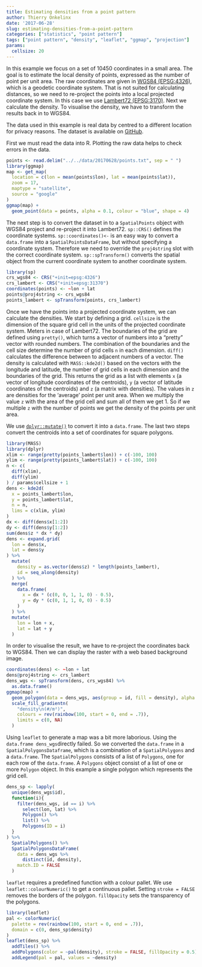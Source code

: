 ```yaml
---
title: Estimating densities from a point pattern
author: Thierry Onkelinx
date: '2017-06-28'
slug: estimating-densities-from-a-point-pattern
categories: ["statistics", "point pattern"]
tags: ["point pattern", "density", "leaflet", "ggmap", "projection"]
params:
  cellsize: 20
---
```


In this example we focus on a set of 10450 coordinates in a small area. The goal is to estimate the local density of points, expressed as the number of point per unit area. The raw coordinates are given in [WGS84 (EPSG:4326)](https://epsg.io/4326), which is a geodetic coordinate system. That is not suited for calculating distances, so we need to re-project the points into a local projected coordinate system. In this case we use [Lambert72 (EPSG:3170)](https://epsg.io/31370). Next we calculate the density. To visualise the density, we have to transform the results back in to WGS84. 

The data used in this example is real data by centred to a different location for privacy reasons. The dataset is available on [GitHub](https://github.com/ThierryO/my_blog/tree/master/data/20170628).

First we must read the data into R. Plotting the raw data helps to check errors in the data.

```r
points <- read.delim("../../data/20170628/points.txt", sep = " ")
library(ggmap)
map <- get_map(
  location = c(lon = mean(points$lon), lat = mean(points$lat)),
  zoom = 17,
  maptype = "satellite",
  source = "google"
)
ggmap(map) +
  geom_point(data = points, alpha = 0.1, colour = "blue", shape = 4)
```

The next step is to convert the dataset in to a `SpatialPoints` object with WGS84 project and re-project it into Lambert72. `sp::CRS()` defines the coordinate systems. `sp::coordinates()<-` is an easy way to convert a `data.frame` into a `SpatialPointsDataFrame`, but without specifying a coordinate system. Therefore we need to override the `proj4string` slot with the correct coordinate system. `sp::spTransform()` converts the spatial object from the current coordinate system to another coordinate system.

```r
library(sp)
crs_wgs84 <- CRS("+init=epsg:4326")
crs_lambert <- CRS("+init=epsg:31370")
coordinates(points) <- ~lon + lat
points@proj4string <- crs_wgs84
points_lambert <- spTransform(points, crs_lambert)
```

Once we have the points into a projected coordinate system, we can calculate the densities. We start by defining a grid. `cellsize` is the dimension of the square grid cell in the units of the projected coordinate system. Meters in case of Lambert72. The boundaries of the grid are defined using `pretty()`, which turns a vector of numbers into a "pretty" vector with rounded numbers. The combination of the boundaries and the cell size determine the number of grid cells `n` in each dimension. `diff()` calculates the difference between to adjacent numbers of a vector. The density is calculated with `MASS::kde2d()` based on the vectors with the longitude and latitude, the number of grid cells in each dimension and the boundaries of the grid. This returns the grid as a list with elements `x` (a vector of longitude coordinates of the centroids),  `y` (a vector of latitude coordinates of the centroids) and `z` (a matrix with densities). The values in `z` are densities for the 'average' point per unit area. When we multiply the value `z` with the area of the grid cell and sum all of them we get 1. So if we multiple `z` with the number of points we get the density of the points per unit area.

We use [`dplyr::mutate()`](http://dplyr.tidyverse.org/) to convert it into a `data.frame`. The last two steps convert the centroids into a set of coordinates for square polygons.

```r
library(MASS)
library(dplyr)
xlim <- range(pretty(points_lambert$lon)) + c(-100, 100)
ylim <- range(pretty(points_lambert$lat)) + c(-100, 100)
n <- c(
  diff(xlim),
  diff(ylim)
) / params$cellsize + 1
dens <- kde2d(
  x = points_lambert$lon,
  y = points_lambert$lat,
  n = n,
  lims = c(xlim, ylim)
)
dx <- diff(dens$x[1:2])
dy <- diff(dens$y[1:2])
sum(dens$z * dx * dy)
dens <- expand.grid(
  lon = dens$x,
  lat = dens$y
) %>%
  mutate(
    density = as.vector(dens$z) * length(points_lambert),
    id = seq_along(density)
  ) %>%
  merge(
    data.frame(
      x = dx * (c(0, 0, 1, 1, 0) - 0.5),
      y = dy * (c(0, 1, 1, 0, 0) - 0.5)
    )
  ) %>%
  mutate(
    lon = lon + x,
    lat = lat + y
  )
```

In order to visualise the result, we have to re-project the coordinates back to WGS84. Then we can display the raster with a web based background image.

```r
coordinates(dens) <- ~lon + lat
dens@proj4string <- crs_lambert
dens_wgs <- spTransform(dens, crs_wgs84) %>%
  as.data.frame()
ggmap(map) +
  geom_polygon(data = dens_wgs, aes(group = id, fill = density), alpha = 0.5) +
  scale_fill_gradientn(
    "density\n(#/m²)",
    colours = rev(rainbow(100, start = 0, end = .7)),
    limits = c(0, NA)
  )
```

Using `leaflet` to generate a map was a bit more laborious. Using the `data.frame dens_wgs`directly failed. So we converted the `data.frame` in a `SpatialPolygonsDataframe`, which is a combination of a `SpatialPolygons` and a `data.frame`. The `SpatialPolygons` consists of a list of `Polygons`, one for each row of the `data.frame`. A `Polygons` object consist of a list of one or more `Polygon` object. In this example a single polygon which represents the grid cell.

```r
dens_sp <- lapply(
  unique(dens_wgs$id),
  function(i){
    filter(dens_wgs, id == i) %>%
      select(lon, lat) %>%
      Polygon() %>%
      list() %>%
      Polygons(ID = i)
  }
) %>%
  SpatialPolygons() %>%
  SpatialPolygonsDataFrame(
    data = dens_wgs %>%
      distinct(id, density),
    match.ID = FALSE
  )
```

`leaflet` requires a predefined function with a colour pallet. We use `leaflet::colourNumeric()` to get a continuous pallet. Setting `stroke = FALSE` removes the borders of the polygon. `fillOpacity` sets the transparency of the polygons.

```r
library(leaflet)
pal <- colorNumeric(
  palette = rev(rainbow(100, start = 0, end = .7)),
  domain = c(0, dens_sp$density)
)
leaflet(dens_sp) %>%
  addTiles() %>%
  addPolygons(color = ~pal(density), stroke = FALSE, fillOpacity = 0.5) %>%
  addLegend(pal = pal, values = ~density)
```

